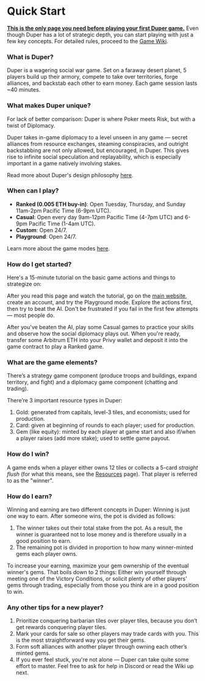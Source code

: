 
# Quick Start

**<u>This is the only page you need before playing your first Duper game.</u>** Even though Duper has a lot of strategic depth, you can start playing with just a few key concepts. For detailed rules, proceed to the [Game Wiki](./wiki).

### What is Duper?

Duper is a wagering social war game. Set on a faraway desert planet, 5 players build up their armory, compete to take over territories, forge alliances, and backstab each other to earn money. Each game session lasts ~40 minutes.

### What makes Duper unique?

For lack of better comparison: Duper is where Poker meets Risk, but with a twist of Diplomacy.

Duper takes in-game diplomacy to a level unseen in any game — secret alliances from resource exchanges, steaming conspiracies, and outright backstabbing are not only allowed, but encouraged, in Duper. This gives rise to infinite social speculation and replayability, which is especially important in a game natively involving stakes.

Read more about Duper's design philosophy [here](https://blog.duper.gg/introducing-duper-alpha/).

### When can I play?

- **Ranked (0.005 ETH buy-in)**: Open Tuesday, Thursday, and Sunday 11am-2pm Pacific Time (6-9pm UTC).
- **Casual**: Open every day 9am-12pm Pacific Time (4-7pm UTC) and 6-9pm Pacific Time (1-4am UTC).
- **Custom**: Open 24/7.
- **Playground**: Open 24/7.

Learn more about the game modes [here](modes).

### How do I get started?

Here's a 15-minute tutorial on the basic game actions and things to strategize on:

<YouTube id="fE_DrU4KEsY" />

After you read this page and watch the tutorial, go on the [main website](https://www.duper.gg), create an account, and try the Playground mode. Explore the actions first, then try to beat the AI. Don't be frustrated if you fail in the first few attempts — most people do.

After you've beaten the AI, play some Casual games to practice your skills and observe how the social diplomacy plays out. When you're ready, transfer some Arbitrum ETH into your Privy wallet and deposit it into the game contract to play a Ranked game.

### What are the game elements?

There’s a strategy game component (produce troops and buildings, expand territory, and fight) and a diplomacy game component (chatting and trading).

There’re 3 important resource types in Duper:

1. Gold: generated from capitals, level-3 tiles, and economists; used for production.
2. Card: given at beginning of rounds to each player; used for production.
3. Gem (like equity): minted by each player at game start and also if/when a player raises (add more stake); used to settle game payout.

### How do I win?

A game ends when a player either owns 12 tiles or collects a 5-card _straight flush_ (for what this means, see the [Resources](./wiki/fundamentals/resources#cards) page). That player is referred to as the "winner".

### How do I earn?

Winning and earning are two different concepts in Duper: Winning is just one way to earn. After someone wins, the pot is divided as follows:

1. The winner takes out their total stake from the pot. As a result, the winner is guaranteed not to lose money and is therefore usually in a good position to earn.
2. The remaining pot is divided in proportion to how many winner-minted gems each player owns.

To increase your earning, maximize your gem ownership of the eventual winner's gems. That boils down to 2 things: Either win yourself through meeting one of the Victory Conditions, or solicit plenty of other players' gems through trading, especially from those you think are in a good position to win.

### Any other tips for a new player?

1. Prioritize conquering barbarian tiles over player tiles, because you don’t get rewards conquering player tiles.
2. Mark your cards for sale so other players may trade cards with you. This is the most straightforward way you get their gems.
3. Form soft alliances with another player through owning each other’s minted gems.
4. If you ever feel stuck, you're not alone — Duper can take quite some effort to master. Feel free to ask for help in Discord or read the Wiki up next.
